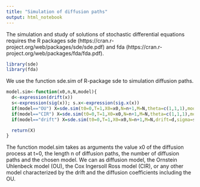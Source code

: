 ```yaml
---
title: "Simulation of diffusion paths"
output: html_notebook
---
```


The simulation and study of solutions of stochastic differential equations requires the R packages sde (https://cran.r-project.org/web/packages/sde/sde.pdf) and fda (https://cran.r-project.org/web/packages/fda/fda.pdf). 

```r
library(sde)
library(fda)
```

We use the function sde.sim of R-package sde to simulation diffusion paths.

```r
model.sim<-function(x0,n,N,model){
  d<-expression(drift(x))
  s<-expression(sig(x)); s.x<-expression(sig.x(x))
  if(model=="OU") X=sde.sim(t0=0,T=1,X0=x0,N=n+1,M=N,theta=c(1,1,1),model="OU")
  if(model=="CIR") X=sde.sim(t0=0,T=1,X0=x0,N=n+1,M=N,theta=c(1,1,1),model="CIR")
  if(model=="drift") X=sde.sim(t0=0,T=1,X0=x0,N=n+1,M=N,drift=d,sigma=s,sigma.x=s.x)

  return(X)
}
```

The function model.sim takes as arguments the value x0 of the diffusion process at t=0, the length n of diffusion paths, the number of diffusion paths and the chosen model. We can as diffusion model, the Ornstein Uhlenbeck model (OU), the Cox Ingersoll Ross model (CIR), or any other model characterized by the drift and the diffusion coefficients including the OU.

